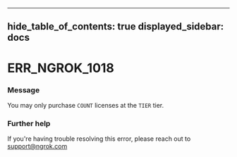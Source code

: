 

---
hide_table_of_contents: true
displayed_sidebar: docs
---


# ERR_NGROK_1018

### Message
You may only purchase `COUNT` licenses at the `TIER` tier.

<ErrorDetails />



### Further help
If you're having trouble resolving this error, please reach out to [support@ngrok.com](mailto:support@ngrok.com?subject=Help%20with%20ERR_NGROK_1018)

